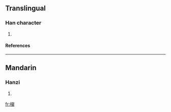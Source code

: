==Translingual==
===Han character===
{{Han char|rn=75|rad=木|as=14|sn=18|four=5793<sub>2</sub>|canj=木金日女 (DCAV)}}
# {{defn|Han|sort=木14}}
====References====
{{Han ref|kx=0558.130|dkj=15711|dj=0947.140|hdz=21309.120|uh=6AAD|ud=27309|bh=EFE7|bd=61415}}

----
==Mandarin==
===Hanzi===
{{cmn-hanzi|pin=[[yín]] (yin2)|wg=yin<sup>2</sup>}}
# {{defn|Mandarin}}

[[fr:檭]]